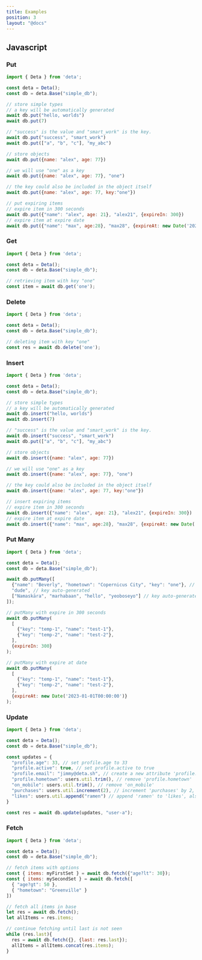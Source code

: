 ```yaml
---
title: Examples
position: 3
layout: "@docs"
---
```


## Javascript

### Put

```js
import { Deta } from 'deta';

const deta = Deta();
const db = deta.Base("simple_db");

// store simple types
// a key will be automatically generated
await db.put("hello, worlds")
await db.put(7)

// "success" is the value and "smart_work" is the key.
await db.put("success", "smart_work")
await db.put(["a", "b", "c"], "my_abc")

// store objects
await db.put({name: "alex", age: 77})

// we will use "one" as a key
await db.put({name: "alex", age: 77}, "one")

// the key could also be included in the object itself
await db.put({name: "alex", age: 77, key:"one"})

// put expiring items
// expire item in 300 seconds
await db.put({"name": "alex", age: 21}, "alex21", {expireIn: 300})
// expire item at expire date
await db.put({"name": "max", age:28}, "max28", {expireAt: new Date('2023-01-01T00:00:00')})
```

### Get

```js
import { Deta } from 'deta';

const deta = Deta();
const db = deta.Base("simple_db");

// retrieving item with key "one"
const item = await db.get('one');
```

### Delete

```js
import { Deta } from 'deta';

const deta = Deta();
const db = deta.Base("simple_db");

// deleting item with key "one"
const res = await db.delete('one');
```

### Insert

```js
import { Deta } from 'deta';

const deta = Deta();
const db = deta.Base("simple_db");

// store simple types
// a key will be automatically generated
await db.insert("hello, worlds")
await db.insert(7)

// "success" is the value and "smart_work" is the key.
await db.insert("success", "smart_work")
await db.put(["a", "b", "c"], "my_abc")

// store objects
await db.insert({name: "alex", age: 77})

// we will use "one" as a key
await db.insert({name: "alex", age: 77}, "one")

// the key could also be included in the object itself
await db.insert({name: "alex", age: 77, key:"one"})

// insert expiring items
// expire item in 300 seconds
await db.insert({"name": "alex", age: 21}, "alex21", {expireIn: 300})
// expire item at expire date
await db.insert({"name": "max", age:28}, "max28", {expireAt: new Date('2023-01-01T00:00:00')})
```

### Put Many

```js
import { Deta } from 'deta';

const deta = Deta();
const db = deta.Base("simple_db");

await db.putMany([
  {"name": "Beverly", "hometown": "Copernicus City", "key": "one"}, // key provided
  "dude", // key auto-generated 
  ["Namaskāra", "marhabaan", "hello", "yeoboseyo"] // key auto-generated 
]);

// putMany with expire in 300 seconds
await db.putMany(
  [
    {"key": "temp-1", "name": "test-1"},
    {"key": "temp-2", "name": "test-2"},
  ],
  {expireIn: 300}
);

// putMany with expire at date
await db.putMany(
  [
    {"key": "temp-1", "name": "test-1"},
    {"key": "temp-2", "name": "test-2"},
  ],
  {expireAt: new Date('2023-01-01T00:00:00')}
);
```

### Update

```js
import { Deta } from 'deta';

const deta = Deta();
const db = deta.Base("simple_db");

const updates = {
  "profile.age": 33, // set profile.age to 33
  "profile.active": true, // set profile.active to true
  "profile.email": "jimmy@deta.sh", // create a new attribute 'profile.email'
  "profile.hometown": users.util.trim(), // remove 'profile.hometown'
  "on_mobile": users.util.trim(), // remove 'on_mobile'
  "purchases": users.util.increment(2), // increment 'purchases' by 2, default value is 1
  "likes": users.util.append("ramen") // append 'ramen' to 'likes', also accepts an array 
}

const res = await db.update(updates, "user-a");
```

### Fetch

```js
import { Deta } from 'deta';

const deta = Deta();
const db = deta.Base("simple_db");

// fetch items with options
const { items: myFirstSet } = await db.fetch({"age?lt": 30});
const { items: mySecondSet } = await db.fetch([
  { "age?gt": 50 },
  { "hometown": "Greenville" }
])

// fetch all items in base
let res = await db.fetch();
let allItems = res.items;

// continue fetching until last is not seen
while (res.last){
  res = await db.fetch({}, {last: res.last});
  allItems = allItems.concat(res.items);
}
```